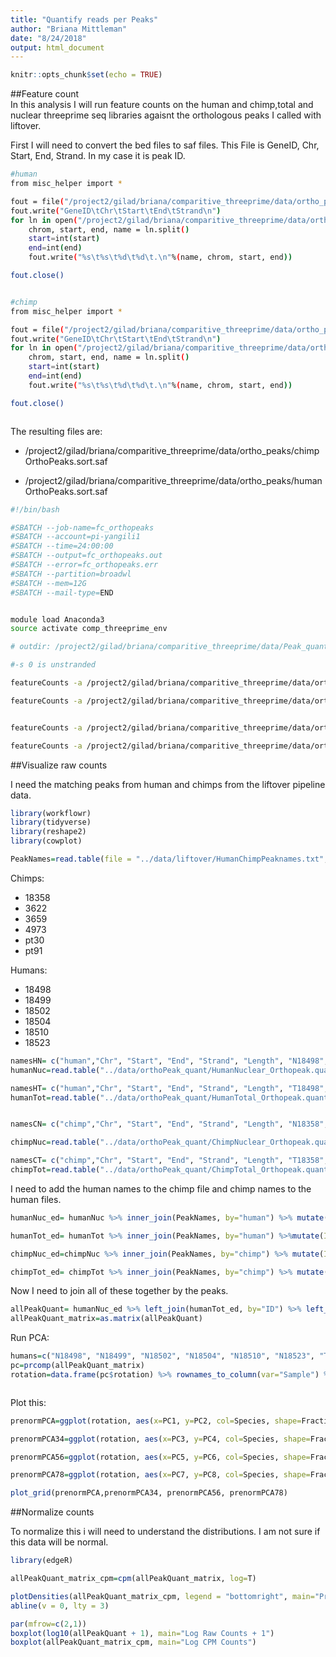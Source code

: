 ```yaml
---
title: "Quantify reads per Peaks"
author: "Briana Mittleman"
date: "8/24/2018"
output: html_document
---
```


```r
knitr::opts_chunk$set(echo = TRUE)
```


##Feature count  
In this analysis I will run feature counts on the human and chimp,total and nuclear threeprime seq libraries agaisnt the orthologous peaks I called with liftover. 

First I will need to convert the bed files to saf files. This File is GeneID, Chr, Start, End, Strand. In my case it is peak ID.  

```bash

#human
from misc_helper import *

fout = file("/project2/gilad/briana/comparitive_threeprime/data/ortho_peaks/humanOrthoPeaks.sort.SAF",'w')
fout.write("GeneID\tChr\tStart\tEnd\tStrand\n")
for ln in open("/project2/gilad/briana/comparitive_threeprime/data/ortho_peaks/humanOrthoPeaks.sort.bed"):
    chrom, start, end, name = ln.split()
    start=int(start)
    end=int(end)
    fout.write("%s\t%s\t%d\t%d\t.\n"%(name, chrom, start, end))

fout.close()


#chimp
from misc_helper import *

fout = file("/project2/gilad/briana/comparitive_threeprime/data/ortho_peaks/chimpOrthoPeaks.sort.SAF",'w')
fout.write("GeneID\tChr\tStart\tEnd\tStrand\n")
for ln in open("/project2/gilad/briana/comparitive_threeprime/data/ortho_peaks/chimpOrthoPeaks.sort.bed"):
    chrom, start, end, name = ln.split()
    start=int(start)
    end=int(end)
    fout.write("%s\t%s\t%d\t%d\t.\n"%(name, chrom, start, end))

fout.close()



```

The resulting files are:  

* /project2/gilad/briana/comparitive_threeprime/data/ortho_peaks/chimpOrthoPeaks.sort.saf  

* /project2/gilad/briana/comparitive_threeprime/data/ortho_peaks/humanOrthoPeaks.sort.saf


```bash
#!/bin/bash

#SBATCH --job-name=fc_orthopeaks
#SBATCH --account=pi-yangili1
#SBATCH --time=24:00:00
#SBATCH --output=fc_orthopeaks.out
#SBATCH --error=fc_orthopeaks.err
#SBATCH --partition=broadwl
#SBATCH --mem=12G
#SBATCH --mail-type=END


module load Anaconda3
source activate comp_threeprime_env

# outdir: /project2/gilad/briana/comparitive_threeprime/data/Peak_quant

#-s 0 is unstranded 

featureCounts -a /project2/gilad/briana/comparitive_threeprime/data/ortho_peaks/humanOrthoPeaks.sort.SAF -F SAF -o /project2/gilad/briana/comparitive_threeprime/data/Peak_quant/HumanTotal_Orthopeak.quant /project2/gilad/briana/comparitive_threeprime/human/data/sort/*T-sort.bam -s 0

featureCounts -a /project2/gilad/briana/comparitive_threeprime/data/ortho_peaks/humanOrthoPeaks.sort.SAF -F SAF -o /project2/gilad/briana/comparitive_threeprime/data/Peak_quant/HumanNuclear_Orthopeak.quant /project2/gilad/briana/comparitive_threeprime/human/data/sort/*N-sort.bam -s 0


featureCounts -a /project2/gilad/briana/comparitive_threeprime/data/ortho_peaks/chimpOrthoPeaks.sort.SAF -F SAF -o /project2/gilad/briana/comparitive_threeprime/data/Peak_quant/ChimpTotal_Orthopeak.quant /project2/gilad/briana/comparitive_threeprime/chimp/data/sort/*T-sort.bam -s 0

featureCounts -a /project2/gilad/briana/comparitive_threeprime/data/ortho_peaks/chimpOrthoPeaks.sort.SAF -F SAF -o /project2/gilad/briana/comparitive_threeprime/data/Peak_quant/ChimpNuclear_Orthopeak.quant /project2/gilad/briana/comparitive_threeprime/chimp/data/sort/*N-sort.bam -s 0

```

##Visualize raw counts  

I need the matching peaks from human and chimps from the liftover pipeline data.  

```r
library(workflowr)
library(tidyverse)
library(reshape2)
library(cowplot)
```


```r
PeakNames=read.table(file = "../data/liftover/HumanChimpPeaknames.txt", header=T, stringsAsFactors = F)
```

Chimps:  

* 18358  
* 3622  
* 3659  
* 4973  
* pt30  
* pt91  

Humans:  

* 18498  
* 18499 
* 18502  
* 18504  
* 18510 
* 18523   

```r

namesHN= c("human","Chr", "Start", "End", "Strand", "Length", "N18498", "N18499", "N18502", "N18504", "N18510", "N18523")
humanNuc=read.table("../data/orthoPeak_quant/HumanNuclear_Orthopeak.quant", header = T, stringsAsFactors = F, col.names = namesHN)

namesHT= c("human","Chr", "Start", "End", "Strand", "Length", "T18498", "T18499", "T18502", "T18504", "T18510", "T18523")
humanTot=read.table("../data/orthoPeak_quant/HumanTotal_Orthopeak.quant", header=T, stringsAsFactors = F, col.names = namesHT)


namesCN= c("chimp","Chr", "Start", "End", "Strand", "Length", "N18358", "N3622", "N3659", "N4973", "Npt30", "Npt91")

chimpNuc=read.table("../data/orthoPeak_quant/ChimpNuclear_Orthopeak.quant", header = T,stringsAsFactors = F, col.names = namesCN)

namesCT= c("chimp","Chr", "Start", "End", "Strand", "Length", "T18358", "T3622", "T3659", "T4973", "Tpt30", "Tpt91")
chimpTot=read.table("../data/orthoPeak_quant/ChimpTotal_Orthopeak.quant", header=T, stringsAsFactors = F, col.names = namesCT)

```


I need to add the human names to the chimp file and chimp names to the human files.  

```r
humanNuc_ed= humanNuc %>% inner_join(PeakNames, by="human") %>% mutate(ID=paste(human,chimp, sep=":")) %>% select("ID",  "N18498", "N18499", "N18502", "N18504", "N18510", "N18523")

humanTot_ed= humanTot %>% inner_join(PeakNames, by="human") %>%mutate(ID=paste(human,chimp, sep=":")) %>% select("ID",  "T18498", "T18499", "T18502", "T18504", "T18510", "T18523")

chimpNuc_ed=chimpNuc %>% inner_join(PeakNames, by="chimp") %>% mutate(ID=paste(human,chimp, sep=":")) %>% select("ID", "N18358", "N3622", "N3659", "N4973", "Npt30", "Npt91")

chimpTot_ed= chimpTot %>% inner_join(PeakNames, by="chimp") %>% mutate(ID=paste(human,chimp, sep=":")) %>% select("ID", "T18358", "T3622", "T3659", "T4973", "Tpt30", "Tpt91")

``` 


Now I need to join all of these together by the peaks.  

```r
allPeakQuant= humanNuc_ed %>% left_join(humanTot_ed, by="ID") %>% left_join(chimpNuc_ed, by="ID") %>% left_join(chimpTot_ed, by="ID") %>% column_to_rownames(var="ID")
allPeakQuant_matrix=as.matrix(allPeakQuant) 
```



Run PCA:  



```r

humans=c("N18498", "N18499", "N18502", "N18504", "N18510", "N18523", "T18498", "T18499", "T18502", "T18504", "T18510", "T18523")
pc=prcomp(allPeakQuant_matrix)
rotation=data.frame(pc$rotation) %>% rownames_to_column(var="Sample") %>% mutate(Fraction=ifelse(grepl("N", Sample), "Nuclear", "Total")) %>% mutate(Species= ifelse(Sample %in% humans, "Human", "Chimp"))



```


Plot this:  

```r
prenormPCA=ggplot(rotation, aes(x=PC1, y=PC2, col=Species, shape=Fraction)) + geom_point() + labs(title="Prenormalization PCA")

prenormPCA34=ggplot(rotation, aes(x=PC3, y=PC4, col=Species, shape=Fraction)) + geom_point() + labs(title="Prenormalization PCA")

prenormPCA56=ggplot(rotation, aes(x=PC5, y=PC6, col=Species, shape=Fraction)) + geom_point() + labs(title="Prenormalization PCA")

prenormPCA78=ggplot(rotation, aes(x=PC7, y=PC8, col=Species, shape=Fraction)) + geom_point() + labs(title="Prenormalization PCA")


```





```r
plot_grid(prenormPCA,prenormPCA34, prenormPCA56, prenormPCA78)
```
##Normalize counts  

To normalize this i will need to understand the distributions. I am not sure if this data will be normal.  

```r
library(edgeR)
```

```r
allPeakQuant_matrix_cpm=cpm(allPeakQuant_matrix, log=T)

plotDensities(allPeakQuant_matrix_cpm, legend = "bottomright", main="Pre-filtering")
abline(v = 0, lty = 3)
```
 
```r

par(mfrow=c(2,1))
boxplot(log10(allPeakQuant + 1), main="Log Raw Counts + 1")
boxplot(allPeakQuant_matrix_cpm, main="Log CPM Counts")


```




